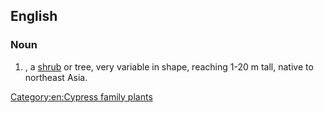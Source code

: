 ==English==
{{rfi}}
===Noun===
{{en-noun|head=[[Chinese]] [[juniper]]}}
{{wikipedia}}

# {{taxlink|Juniperus chinensis|species|noshow=1}}, a [[shrub]] or tree, very variable in shape, reaching 1-20 m tall, native to northeast Asia.

[[Category:en:Cypress family plants]]
